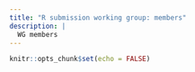 ```yaml
---
title: "R submission working group: members"
description: |
  WG members
---
```


```r
knitr::opts_chunk$set(echo = FALSE)
```

